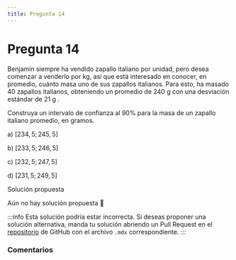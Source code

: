 ```yaml
---
title: Pregunta 14
---
```



# Pregunta 14

Benjamín siempre ha vendido zapallo italiano por unidad, pero desea comenzar a venderlo por kg, así que está interesado en conocer, en promedio, cuánto masa uno de sus zapallos italianos. Para esto, ha masado 40 zapallos italianos, obteniendo un promedio de 240 g con una desviación estándar de 21 g .

Construya un intervalo de confianza al $90 \%$ para la masa de un zapallo italiano promedio, en gramos.

a) $[234,5 ; 245,5]$

b) $[233,5 ; 246,5]$

c) $[232,5 ; 247,5]$

d) $[231,5 ; 249,5]$

<MDXDetails>
<summary>Solución propuesta</summary>

Aún no hay solución propuesta 🥲

:::info 
Esta solución podría estar incorrecta. Si deseas proponer una solución alternativa, manda tu solución abriendo
un Pull Request en el [repositorio](https://github.com/crow-rojas/apuntes-fundamentals/pulls) de GitHub con el archivo
`.mdx` correspondiente. 
:::

</MDXDetails>

### Comentarios

<Disqus
  url="https://crow-rojas.github.io/apuntes-fundamentals/docs/mathematics/probability-and-statistics/exercises/2023-2/p14"
  identifier="docs/mathematics/probability-and-statistics/exercises/2023-2/p14"
  title="2023-2 Probabilidades y Estadística - Pregunta 14"
/>
